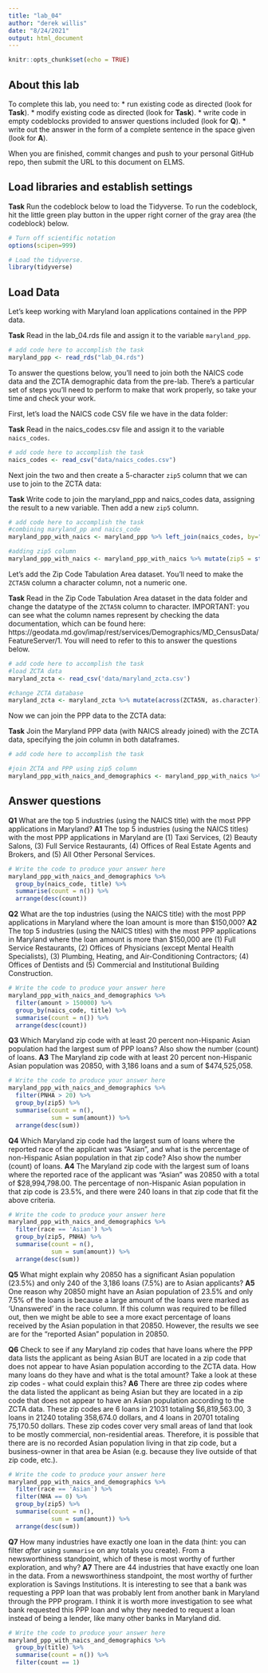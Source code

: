 ```yaml
---
title: "lab_04"
author: "derek willis"
date: "8/24/2021"
output: html_document
---
```


```r
knitr::opts_chunk$set(echo = TRUE)
```

## About this lab

To complete this lab, you need to:
* run existing code as directed (look for **Task**).
* modify existing code as directed (look for **Task**).
* write code in empty codeblocks provided to answer questions included (look for **Q**).
* write out the answer in the form of a complete sentence in the space given (look for **A**).

When you are finished, commit changes and push to your personal GitHub repo, then submit the URL to this document on ELMS.

## Load libraries and establish settings

**Task** Run the codeblock below to load the Tidyverse. To run the codeblock, hit the little green play button in the upper right corner of the gray area (the codeblock) below.

```r
# Turn off scientific notation
options(scipen=999)

# Load the tidyverse.
library(tidyverse)
```

## Load Data

Let's keep working with Maryland loan applications contained in the PPP data.

**Task** Read in the lab_04.rds file and assign it to the variable `maryland_ppp`.

```r
# add code here to accomplish the task
maryland_ppp <- read_rds("lab_04.rds")
```

To answer the questions below, you'll need to join both the NAICS code data and the ZCTA demographic data from the pre-lab. There's a particular set of steps you'll need to perform to make that work properly, so take your time and check your work.

First, let's load the NAICS code CSV file we have in the data folder:

**Task** Read in the naics_codes.csv file and assign it to the variable `naics_codes`.

```r
# add code here to accomplish the task
naics_codes <- read_csv("data/naics_codes.csv")
```

Next join the two and then create a 5-character `zip5` column that we can use to join to the ZCTA data:

**Task** Write code to join the maryland_ppp and naics_codes data, assigning the result to a new variable. Then add a new `zip5` column.

```r
# add code here to accomplish the task
#combining maryland_pp and naics_code
maryland_ppp_with_naics <- maryland_ppp %>% left_join(naics_codes, by="naics_code")

#adding zip5 column
maryland_ppp_with_naics <- maryland_ppp_with_naics %>% mutate(zip5 = str_sub(zip, 1, 5))
```

Let's add the Zip Code Tabulation Area dataset. You'll need to make the `ZCTA5N` column a character column, not a numeric one.

**Task** Read in the Zip Code Tabulation Area dataset in the data folder and change the datatype of the `ZCTA5N` column to character. IMPORTANT: you can see what the column names represent by checking the data documentation, which can be found here: https://geodata.md.gov/imap/rest/services/Demographics/MD_CensusData/FeatureServer/1. You will need to refer to this to answer the questions below.

```r
# add code here to accomplish the task
#load ZCTA data
maryland_zcta <- read_csv('data/maryland_zcta.csv')

#change ZCTA database
maryland_zcta <- maryland_zcta %>% mutate(across(ZCTA5N, as.character))
```

Now we can join the PPP data to the ZCTA data:

**Task** Join the Maryland PPP data (with NAICS already joined) with the ZCTA data, specifying the join column in both dataframes.

```r
# add code here to accomplish the task

#join ZCTA and PPP using zip5 column
maryland_ppp_with_naics_and_demographics <- maryland_ppp_with_naics %>% left_join(maryland_zcta, by=c("zip5"="ZCTA5N"))
```

## Answer questions

**Q1** What are the top 5 industries (using the NAICS title) with the most PPP applications in Maryland?
**A1** The top 5 industries (using the NAICS titles) with the most PPP applications in Maryland are (1) Taxi Services, (2) Beauty Salons, (3) Full Service Restaurants, (4) Offices of Real Estate Agents and Brokers, and  (5) All Other Personal Services.

```r
# Write the code to produce your answer here
maryland_ppp_with_naics_and_demographics %>%
  group_by(naics_code, title) %>%
  summarise(count = n()) %>%
  arrange(desc(count))
```

**Q2** What are the top industries (using the NAICS title) with the most PPP applications in Maryland where the loan amount is more than $150,000?
**A2** The top 5 industries (using the NAICS titles) with the most PPP applications in Maryland where the loan amount is more than $150,000 are (1) Full Service Restaurants, (2) Offices of Physicians (except Mental Health Specialists), (3) Plumbing, Heating, and Air-Conditioning Contractors; (4) Offices of Dentists and (5) Commercial and Institutional Building Construction.

```r
# Write the code to produce your answer here
maryland_ppp_with_naics_and_demographics %>%
  filter(amount > 150000) %>%
  group_by(naics_code, title) %>%
  summarise(count = n()) %>%
  arrange(desc(count))
```

**Q3** Which Maryland zip code with at least 20 percent non-Hispanic Asian population had the largest sum of PPP loans? Also show the number (count) of loans.
**A3** The Maryland zip code with at least 20 percent non-Hispanic Asian population was 20850, with 3,186 loans and a sum of $474,525,058.

```r
# Write the code to produce your answer here
maryland_ppp_with_naics_and_demographics %>%
  filter(PNHA > 20) %>%
  group_by(zip5) %>%
  summarise(count = n(),
            sum = sum(amount)) %>%
  arrange(desc(sum))
```

**Q4** Which Maryland zip code had the largest sum of loans where the reported race of the applicant was "Asian", and what is the percentage of non-Hispanic Asian population in that zip code? Also show the number (count) of loans.
**A4** The Maryland zip code with the largest sum of loans where the reported race of the applicant was "Asian" was 20850 with a total of $28,994,798.00. The percentage of non-Hispanic Asian population in that zip code is 23.5%, and there were 240 loans in that zip code that fit the above criteria. 

```r
# Write the code to produce your answer here
maryland_ppp_with_naics_and_demographics %>%
  filter(race == 'Asian') %>%
  group_by(zip5, PNHA) %>%
  summarise(count = n(),
            sum = sum(amount)) %>%
  arrange(desc(sum))
```

**Q5** What might explain why 20850 has a significant Asian population (23.5%) and only 240 of the 3,186 loans (7.5%) are to Asian applicants?
**A5** One reason why 20850 might have an Asian population of 23.5% and only 7.5% of the loans is because a large amount of the loans were marked as 'Unanswered' in the race column. If this column was required to be filled out, then we might be able to see a more exact percentage of loans received by the Asian population in that 20850. However, the results we see are for the "reported Asian" population in 20850. 


**Q6** Check to see if any Maryland zip codes that have loans where the PPP data lists the applicant as being Asian BUT are located in a zip code that does not appear to have Asian population according to the ZCTA data. How many loans do they have and what is the total amount? Take a look at these zip codes - what could explain this?
**A6** There are three zip codes where the data listed the applicant as being Asian but they are located in a zip code that does not appear to have an Asian population according to the ZCTA data. These zip codes are 6 loans in 21031 totaling $6,819,563.00, 3 loans in 21240 totaling 358,674.0 dollars, and 4 loans in 20701 totaling 75,170.50 dollars. These zip codes cover very small areas of land that look to be mostly commercial, non-residential areas. Therefore, it is possible that there are is no recorded Asian population living in that zip code, but a business-owner in that area be Asian (e.g. because they live outside of that zip code, etc.).
```r
# Write the code to produce your answer here
maryland_ppp_with_naics_and_demographics %>%
  filter(race == 'Asian') %>%
  filter(NHA == 0) %>%
  group_by(zip5) %>%
  summarise(count = n(),
            sum = sum(amount)) %>%
  arrange(desc(sum))
```

**Q7** How many industries have exactly one loan in the data (hint: you can filter _after_ using `summarise` on any totals you create). From a newsworthiness standpoint, which of these is most worthy of further exploration, and why?
**A7** There are 44 industries that have exactly one loan in the data. From a newsworthiness standpoint, the most worthy of further exploration is Savings Institutions. It is interesting to see that a bank was requesting a PPP loan that was probably lent from another bank in Maryland through the PPP program. I think it is worth more investigation to see what bank requested this PPP loan and why they needed to request a loan instead of being a lender, like many other banks in Maryland did.
```r
# Write the code to produce your answer here
maryland_ppp_with_naics_and_demographics %>%
  group_by(title) %>%
  summarise(count = n()) %>%
  filter(count == 1)
```
